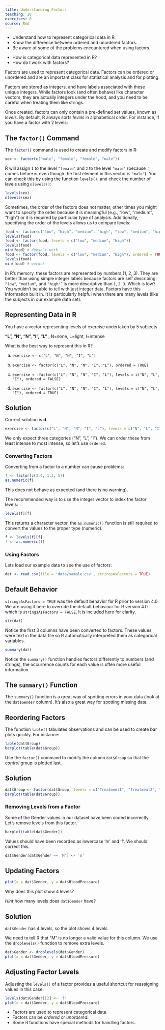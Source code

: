 ```yaml
---
title: Understanding Factors
teaching: 20
exercises: 0
source: Rmd
---
```


::::::::::::::::::::::::::::::::::::::: objectives

- Understand how to represent categorical data in R.
- Know the difference between ordered and unordered factors.
- Be aware of some of the problems encountered when using factors.

::::::::::::::::::::::::::::::::::::::::::::::::::

:::::::::::::::::::::::::::::::::::::::: questions

- How is categorical data represented in R?
- How do I work with factors?

::::::::::::::::::::::::::::::::::::::::::::::::::

Factors are used to represent categorical data. Factors can be ordered or
unordered and are an important class for statistical analysis and for plotting.

Factors are stored as integers, and have labels associated with these unique
integers. While factors look (and often behave) like character vectors, they are
actually integers under the hood, and you need to be careful when treating them
like strings.

Once created, factors can only contain a pre-defined set values, known as
*levels*. By default, R always sorts *levels* in alphabetical order. For
instance, if you have a factor with 2 levels:

:::::::::::::::::::::::::::::::::::::::::  callout

## The `factor()` Command

The `factor()` command is used to create and modify factors in R:

```r
sex <- factor(c("male", "female", "female", "male"))
```

::::::::::::::::::::::::::::::::::::::::::::::::::

R will assign `1` to the level `"female"` and `2` to the level `"male"` (because
`f` comes before `m`, even though the first element in this vector is
`"male"`). You can check this by using the function `levels()`, and check the
number of levels using `nlevels()`:

```r
levels(sex)
nlevels(sex)
```

Sometimes, the order of the factors does not matter, other times you might want
to specify the order because it is meaningful (e.g., "low", "medium", "high") or
it is required by particular type of analysis. Additionally, specifying the
order of the levels allows us to compare levels:

```r
food <- factor(c("low", "high", "medium", "high", "low", "medium", "high"))
levels(food)
food <- factor(food, levels = c("low", "medium", "high"))
levels(food)
min(food) # doesn't work
food <- factor(food, levels = c("low", "medium", "high"), ordered = TRUE)
levels(food)
min(food) # works!
```

In R's memory, these factors are represented by numbers (1, 2, 3). They are
better than using simple integer labels because factors are self describing:
`"low"`, `"medium"`, and `"high"`" is more descriptive than `1`, `2`, `3`. Which
is low?  You wouldn't be able to tell with just integer data. Factors have this
information built in. It is particularly helpful when there are many levels
(like the subjects in our example data set).

:::::::::::::::::::::::::::::::::::::::  challenge

## Representing Data in R

You have a vector representing levels of exercise undertaken by 5 subjects

**"L", "N", "N", "I", "L"** ; N=none, L=light, I=intense

What is the best way to represent this in R?

a. `exercise <- c("L", "N", "N", "I", "L")`

b. `exercise <- factor(c("L", "N", "N", "I", "L"), ordered = TRUE)`

c. `exercise < -factor(c("L", "N", "N", "I", "L"), levels = c("N", "L", "I"), ordered = FALSE)`

d. `exercise <- factor(c("L", "N", "N", "I", "L"), levels = c("N", "L", "I"), ordered = TRUE)`

:::::::::::::::  solution

## Solution

Correct solution is **d.**

```r
exercise <- factor(c("L", "N", "N", "I", "L"), levels = c("N", "L", "I"), ordered = TRUE)
```

We only expect three categories ("N", "L", "I").
We can order these from least intense to most intense, so let's use `ordered`.



:::::::::::::::::::::::::

::::::::::::::::::::::::::::::::::::::::::::::::::

### Converting Factors

Converting from a factor to a number can cause problems:

```r
f <- factor(c(3.4, 1.2, 5))
as.numeric(f)
```

This does not behave as expected (and there is no warning).

The recommended way is to use the integer vector to index the factor levels:

```r
levels(f)[f]
```

This returns a character vector, the `as.numeric()` function is still required to convert the values to the proper type (numeric).

```r
f <- levels(f)[f]
f <- as.numeric(f)
```

### Using Factors

Lets load our example data to see the use of factors:

```r
dat <- read.csv(file = 'data/sample.csv', stringsAsFactors = TRUE)
```

:::::::::::::::::::::::::::::::::::::::::  callout

## Default Behavior

`stringsAsFactors = TRUE` was the default behavior for R prior to version 4.0.
We are using it here to override the default behaviour for R version 4.0 which is `stringsAsFactors = FALSE`.
It is included here for clarity.


::::::::::::::::::::::::::::::::::::::::::::::::::

```r
str(dat)
```

Notice the first 3 columns have been converted to factors. These values were text in the data file so R automatically interpreted them as categorical variables.

```r
summary(dat)
```

Notice the `summary()` function handles factors differently to numbers (and strings), the occurrence counts for each value is often more useful information.

:::::::::::::::::::::::::::::::::::::::::  callout

## The `summary()` Function

The `summary()` function is a great way of spotting errors in your data (look at the `dat$Gender` column).
It's also a great way for spotting missing data.


::::::::::::::::::::::::::::::::::::::::::::::::::

:::::::::::::::::::::::::::::::::::::::  challenge

## Reordering Factors

The function `table()` tabulates observations and can be used to create bar plots quickly. For instance:

```r
table(dat$Group)
barplot(table(dat$Group))
```

Use the `factor()` command to modify the column `dat$Group` so that the *control* group is plotted last.

:::::::::::::::  solution

## Solution

```r
dat$Group <- factor(dat$Group, levels = c("Treatment1", "Treatment2", "Control"))
barplot(table(dat$Group))
```

:::::::::::::::::::::::::

::::::::::::::::::::::::::::::::::::::::::::::::::

### Removing Levels from a Factor

Some of the Gender values in our dataset have been coded incorrectly.
Let's remove levels from this factor.

```r
barplot(table(dat$Gender))
```

Values should have been recorded as lowercase 'm' and 'f'. We should correct this.

```r
dat$Gender[dat$Gender == 'M'] <- 'm'
```

:::::::::::::::::::::::::::::::::::::::  challenge

## Updating Factors

```r
plot(x = dat$Gender, y = dat$BloodPressure)
```

Why does this plot show 4 levels?

*Hint* how many levels does `dat$Gender` have?

:::::::::::::::  solution

## Solution

`dat$Gender` has 4 levels, so the plot shows 4 levels.



:::::::::::::::::::::::::

::::::::::::::::::::::::::::::::::::::::::::::::::

We need to tell R that "M" is no longer a valid value for this column.
We use the `droplevels()` function to remove extra levels.

```r
dat$Gender <- droplevels(dat$Gender)
plot(x = dat$Gender, y = dat$BloodPressure)
```

:::::::::::::::::::::::::::::::::::::::::  callout

## Adjusting Factor Levels

Adjusting the `levels()` of a factor provides a useful shortcut for reassigning values in this case.

```r
levels(dat$Gender)[2] <- 'f'
plot(x = dat$Gender, y = dat$BloodPressure)
```

::::::::::::::::::::::::::::::::::::::::::::::::::



:::::::::::::::::::::::::::::::::::::::: keypoints

- Factors are used to represent categorical data.
- Factors can be *ordered* or *unordered*.
- Some R functions have special methods for handling factors.

::::::::::::::::::::::::::::::::::::::::::::::::::


